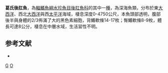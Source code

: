 {{Speciesbox 
| image = Opisthoproctus grimaldii.jpg
| image_caption = 葛氏後肛魚
| status = NE
| status_system = IUCN3.1
| taxon = Opisthoproctus grimaldii 
| authority =  [[Zugmayer|Zugmayer]], 1911
| synonyms = *''Monacoa grimaldii'', Zugmayer, 1911
*''Grimaldia grimaldi'', Zugmayer, 1911
*''Opisthoproctus grimaldi'', Zugmayer, 1911
}}

'''葛氏後肛魚'''，為[[輻鰭魚綱|輻鰭魚綱]][[水珍魚目|水珍魚目]][[後肛魚科|後肛魚科]]的其中一[[種|種]]，為深海魚類，分布於東[[大西洋|大西洋]]、西北[[大西洋|大西洋]]與西[[太平洋|太平洋]]海域，棲息深度0-4750公尺，本魚頭部透明，腹部後半與身體的2/3佈滿了大的黑色素細胞，背鰭軟條14-17枚；臀鰭軟條8-9枚，體長可達8公分，棲息在中層水域，生活習性不明。

==参考文献==
*{{FishBase_species|genus=Opisthoproctus|species=grimaldii|year=2015|month=8}}

{{Taxonbar|from=Q2192720}}

[[Category:後肛魚屬|G]]
[[Category:1911年描述的鱼类|O]]